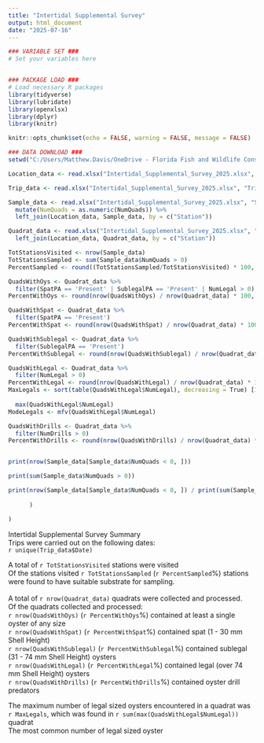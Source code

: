 ```yaml
---
title: "Intertidal Supplemental Survey"
output: html_document
date: "2025-07-16"
---
```


```r
### VARIABLE SET ###
# Set your variables here


### PACKAGE LOAD ###
# Load necessary R packages
library(tidyverse)
library(lubridate)
library(openxlsx)
library(dplyr)
library(knitr)

knitr::opts_chunk$set(echo = FALSE, warning = FALSE, message = FALSE)

### DATA DOWNLOAD ###
setwd("C:/Users/Matthew.Davis/OneDrive - Florida Fish and Wildlife Conservation/Documents/Database/Repos/Oyster-Reports/DMFM/ABFW")

Location_data <- read.xlsx("Intertidal_Supplemental_Survey_2025.xlsx", "Location")

Trip_data <- read.xlsx("Intertidal_Supplemental_Survey_2025.xlsx", "Trip", detectDates = TRUE)

Sample_data <- read.xlsx("Intertidal_Supplemental_Survey_2025.xlsx", "Sample") %>%
  mutate(NumQuads = as.numeric(NumQuads)) %>%
  left_join(Location_data, Sample_data, by = c("Station"))

Quadrat_data <- read.xlsx("Intertidal_Supplemental_Survey_2025.xlsx", "Quadrat", cols = 1:8)%>%
  left_join(Location_data, Quadrat_data, by = c("Station"))

```

```r
TotStationsVisited <- nrow(Sample_data)
TotStationsSampled <- sum(Sample_data$NumQuads > 0)
PercentSampled <- round((TotStationsSampled/TotStationsVisited) * 100, digits = 1)

QuadsWithOys <- Quadrat_data %>%
  filter(SpatPA == 'Present' | SublegalPA == 'Present' | NumLegal > 0)
PercentWithOys <- round(nrow(QuadsWithOys) / nrow(Quadrat_data) * 100, digits = 1)

QuadsWithSpat <- Quadrat_data %>%
  filter(SpatPA == 'Present')
PercentWithSpat <- round(nrow(QuadsWithSpat) / nrow(Quadrat_data) * 100, digits = 1)

QuadsWithSublegal <- Quadrat_data %>%
  filter(SublegalPA == 'Present')
PercentWithSublegal <- round(nrow(QuadsWithSublegal) / nrow(Quadrat_data) * 100, digits = 1)

QuadsWithLegal <- Quadrat_data %>%
  filter(NumLegal > 0)
PercentWithLegal <- round(nrow(QuadsWithLegal) / nrow(Quadrat_data) * 100, digits = 1)
MaxLegals <- sort(table(QuadsWithLegal$NumLegal), decreasing = True) [1:2]
  
  max(QuadsWithLegal$NumLegal)
ModeLegals <- mfv(QuadsWithLegal$NumLegal)

QuadsWithDrills <- Quadrat_data %>%
  filter(NumDrills > 0)
PercentWithDrills <- round(nrow(QuadsWithDrills) / nrow(Quadrat_data) * 100, digits = 1)


print(nrow(Sample_data[Sample_data$NumQuads < 0, ]))

print(sum(Sample_data$NumQuads > 0))

print(nrow(Sample_data[Sample_data$NumQuads < 0, ]) / print(sum(Sample_data$NumQuads > 0)
      
      )

)
```


Intertidal Supplemental Survey Summary <br>
Trips were carried out on the following dates: <br>
`r unique(Trip_data$Date)`

A total of `r TotStationsVisited` stations were visited <br>
Of the stations visited `r TotStationsSampled` (`r PercentSampled`%) stations were found to have suitable substrate for sampling. <br>
<br>
A total of `r nrow(Quadrat_data)` quadrats were collected and processed. <br>
Of the quadrats collected and processed:  <br>
`r nrow(QuadsWithOys)` (`r PercentWithOys`%) contained at least a single oyster of any size  <br>
`r nrow(QuadsWithSpat)` (`r PercentWithSpat`%) contained spat (1 - 30 mm Shell Height)  <br>
`r nrow(QuadsWithSublegal)` (`r PercentWithSublegal`%) contained sublegal (31 - 74 mm Shell Height) oysters  <br>
`r nrow(QuadsWithLegal)` (`r PercentWithLegal`%) contained legal (over 74 mm Shell Height) oysters  <br>
`r nrow(QuadsWithDrills)` (`r PercentWithDrills`%) contained oyster drill predators  <br>

The maximum number of legal sized oysters encountered in a quadrat was `r MaxLegals`, which was found in `r sum(max(QuadsWithLegal$NumLegal))` quadrat<br>
The most common number of legal sized oyster

